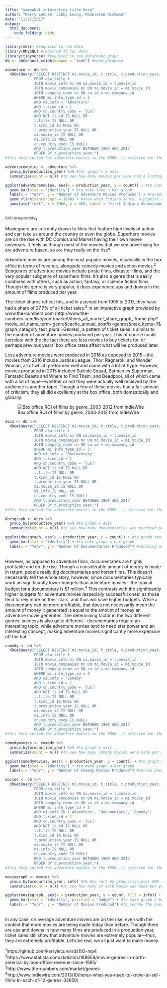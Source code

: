 ```yaml
---
title: "somewhat interesting title here"
author: "Kerry LeCure, Libby Leung, Madeleine Hickman"
date: "11/27/2017"
output:
  html_document:
    code_folding: hide
---
```

```r
library(mdsr) #required to run data
library(RMySQL) #required to run data
library(tidyverse) #required to run data/make graph
db <- dbConnect_scidb(dbname = "imdb") #need database 
```
```r
adventure <- db %>% 
  dbGetQuery("SELECT DISTINCT mi.movie_id, t.title, t.production_year, mi.info
             FROM aka_title t
             JOIN movie_info mi ON mi.movie_id = t.movie_id
             JOIN movie_companies mc ON mc.movie_id = mi.movie_id
             JOIN company_name cn ON cn.id = mc.company_id
             WHERE mi.info_type_id = 3
             AND mi.info = 'Adventure'
             AND t.kind_id = 1
             AND cn.country_code = '[us]'
             AND NOT (t.id IS NULL OR
             t.title IS NULL OR
             t.kind_id IS NULL OR
             t.production_year IS NULL OR
             mi.movie_id IS NULL OR
             mi.info IS NULL OR
             cn.country_code IS NULL)
             AND t.production_year BETWEEN 1900 AND 2017
             ORDER BY t.production_year;")
#this data sorted for adventure movies in the IMDB. it selected for the genre of 'Adventure' and also for movies made in the US. it was sorted from 1900 to 2017 to see trends since a little before movies had sound to now. peces of data that had NULL or NA were filtered out
```
```r
adventuremovies <- adventure %>%
  group_by(production_year) %>% #for graph's x axis
  summarize(count = n()) #to see how many movies per year had a listing as an adventure movie
```
```r
ggplot(adventuremovies, aes(x = production_year, y = count)) + #to create axes
  geom_bar(stat = "identity") + #to make into a bar graph
  labs(x = "Year", y = "Number of Adventure Movies Produced") + #rename axes
  geom_vline(xintercept = 1980) + #show when Indiana Jones, a popular adventure movie, was made
  annotate("text", x = 1960, y = 400, label = "first Indiana Jones\nmovie produced") #to give context
```
</br><small>GitHub repository</small><sub>1</sub>


Moviegoers are currently drawn to films that feature high levels of action and can take us around the country or even the globe. Superhero movies are on the rise with DC Comics and Marvel having their own movie universes. It feels as though most of the movies that we see advertising for are adventure based, so are they really on the rise?

Adventure movies are among the most popular movies, especially in the box office in terms of revenue, alongside comedy movies and action movies.<sup>2</sup> Subgenres of adventure movies include pirate films, distaster films, and the very popular subgenre of superhero films. It's also a genre that is easily combined with others, such as action, fantasy, or science fiction films. Though this genre is very popular, it does experience ups and downs in the amount of films produced per year.

The ticket shares reflect this, and in a period from 1995 to 2017, they have had a share of 27.7% of all ticket sales.<sup>2</sup> In an interactive graph provided by www.the-numbers.com (http://www.the-numbers.com/live/cont/market/items_all_market_share_graph_iframe.php?movie_od_name_term=genre&cache_annual_postfix=genres&max_items=7&graph_category_text_plural=Genres), a pattern of ticket sales is similar to the number of adventure movies produced per year. This of course could correlate with the the fact there are less movies to buy tickets for, or perhaps previous years' box office rates affect what will be produced later.

Less adventure movies were produced in 2016 as opposed to 2015—the movies from 2016 include Justice League, Thor: Ragnarok, and Wonder Woman, all of which preformed well and come with a lot of hype. However, movies produced in 2015 included Suicide Squad, Batman vs Superman, Fantastic Beasts and Where to Find Them, and Deadpool, all of which came with a lot of hype—whether or not they were actually well recieved by the audience is another topic. Though a few of these movies had a fair amount of criticism, they all did excellently at the box office, both domestically and globally.

![Box office ROI of films by genre, 2003-2012 from IndieWire](http://dl9fvu4r30qs1.cloudfront.net/40/03/7b85079b4830928d0b87f28cca2c/return-on-investment-by-genre.jpg)
```r
docs <- db %>% 
  dbGetQuery("SELECT DISTINCT mi.movie_id, t.title, t.production_year, mi.info
             FROM aka_title t
             JOIN movie_info mi ON mi.movie_id = t.movie_id
             JOIN movie_companies mc ON mc.movie_id = mi.movie_id
             JOIN company_name cn ON cn.id = mc.company_id
             WHERE mi.info_type_id = 3
             AND mi.info = 'Documentary'
             AND t.kind_id = 1
             AND cn.country_code = '[us]'
             AND NOT (t.id IS NULL OR
             t.title IS NULL OR
             t.kind_id IS NULL OR
             t.production_year IS NULL OR
             mi.movie_id IS NULL OR
             mi.info IS NULL OR
             cn.country_code IS NULL)
             AND t.production_year BETWEEN 1900 AND 2017
             ORDER BY t.production_year;")
#this data sorted for adventure movies in the IMDB. it selected for the genre of 'Documentary' and also for movies made in the US. it was sorted from 1900 to 2017 to see trends since a little before movies had sound to now. peces of data that had NULL or NA were filtered out
```
```r
docsgraph <- docs %>%
  group_by(production_year) %>% #to graph x axis
  summarize(count = n()) #to see how many documentaries are produced per year
```
```r
ggplot(docsgraph, aes(x = production_year, y = count)) + #to graph azes
  geom_bar(stat = "identity") + #to make graph a bar graph
  labs(x = "Year", y = "Number of Documentaries Produced") #renaming axes
```
</br>However, as opposed to adventure films, documentaries are highly profitable and on the rise. Though a considerable amount of money is made in return, people really dig documentaries and horror films. This doesn't necessarily tell the whole story, however, since documentaries typically work on significantly lower budgets than adventure movies—the typical budget for a documentary is $1 million.<sup>4</sup> This contrasts with the significantly higher budgets for adventure movies (especially successful ones) as those tend to rely more on their stars, and thus will have higher budgets. While a documentary can be more profitable, that does not necessarily mean the amount of money it generated is equal to the amount of money an adventure movie generates. The determining factor in the two different genres' success is also quite different—documentaries require an interesting topic, while adventure movies tend to need star power and an interesting concept, making adventure movies significantly more expensive off the bat.
```r
comedy <- db %>% 
  dbGetQuery("SELECT DISTINCT mi.movie_id, t.title, t.production_year, mi.info
             FROM aka_title t
             JOIN movie_info mi ON mi.movie_id = t.movie_id
             JOIN movie_companies mc ON mc.movie_id = mi.movie_id
             JOIN company_name cn ON cn.id = mc.company_id
             WHERE mi.info_type_id = 3
             AND mi.info = 'Comedy'
             AND t.kind_id = 1
             AND cn.country_code = '[us]'
             AND NOT (t.id IS NULL OR
             t.title IS NULL OR
             t.kind_id IS NULL OR
             t.production_year IS NULL OR
             mi.movie_id IS NULL OR
             mi.info IS NULL OR
             cn.country_code IS NULL)
             AND t.production_year BETWEEN 1900 AND 2017
             ORDER BY t.production_year;")
#this data sorted for adventure movies in the IMDB. it selected for the genre of 'Comedy' and also for movies made in the US. it was sorted from 1900 to 2017 to see trends since a little before movies had sound to now. peces of data that had NULL or NA were filtered out
```
```r
comedymovies <- comedy %>%
  group_by(production_year) %>% #to graph x axis
  summarize(count = n()) #to see how many comedy movies were made per year
```
```r
ggplot(comedymovies, aes(x = production_year, y = count)) + #to graph axes
  geom_bar(stat = "identity") + #to make graph a bar graph
  labs(x = "Year", y = "Number of Comedy Movies Produced") #rename axes
```
```r
movies <- db %>% 
  dbGetQuery("SELECT DISTINCT mi.movie_id, t.title, t.production_year, mi.info
             FROM aka_title t
             JOIN movie_info mi ON mi.movie_id = t.movie_id
             JOIN movie_companies mc ON mc.movie_id = mi.movie_id
             JOIN company_name cn ON cn.id = mc.company_id
             WHERE mi.info_type_id = 3
             AND mi.info IN ('Adventure', 'Documentary', 'Comedy')
             AND t.kind_id = 1
             AND cn.country_code = '[us]'
             AND NOT (t.id IS NULL OR
             t.title IS NULL OR
             t.kind_id IS NULL OR
             t.production_year IS NULL OR
             mi.movie_id IS NULL OR
             mi.info IS NULL OR
             cn.country_code IS NULL)
             AND t.production_year BETWEEN 1900 AND 2017
             ORDER BY t.production_year;")
#this data sorted for adventure movies in the IMDB. it selected for the genres of 'Adventure', 'Documentary', and 'Comedy' and also for movies made in the US. it was sorted from 1900 to 2017 to see trends since a little before movies had sound to now. peces of data that had NULL or NA were filtered out. this was in order to compare the three genres.
```
```r
moviegraph <- movies %>%
  group_by(production_year, info) %>% #to sort by production_year AND info
  summarize(count = n()) #to see how many of each movie was made per year
```
```r
ggplot(moviegraph, aes(x = production_year, y = count, fill = info)) + #to create axes and split the three genres up into their own categories in the legend
  geom_bar(stat = "identity", position = "dodge") + #to make graph a bar graph and have the bars next to one another
  labs(x = "Year", y = "Number of Movies Produced") #to rename the axes
```
</br>In any case, on average adventure movies are on the rise, even with the context that more movies are being made today than before. Though there are ups and downs in how many films are produced in a production year, ticket sales still show that adventure movies are extremely popular—thus, they are extremely profitable. Let's be real, we all just want to make money.

<sup>1</sup>https://github.com/kerrylecure/sds192-mp4 </br>
<sup>2</sup>https://www.statista.com/statistics/188658/movie-genres-in-north-america-by-box-office-revenue-since-1995/ </br>
<sup>3</sup>http://www.the-numbers.com/market/genres </br>
<sup>4</sup>http://www.indiewire.com/2013/10/heres-what-you-need-to-know-to-sell-films-in-each-of-12-genres-33950/